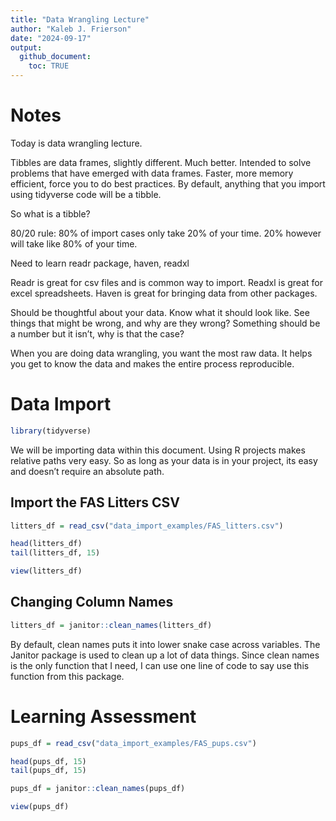 ```yaml
---
title: "Data Wrangling Lecture"
author: "Kaleb J. Frierson"
date: "2024-09-17"
output: 
  github_document: 
    toc: TRUE
---
```


# Notes

Today is data wrangling lecture. 

Tibbles are data frames, slightly different. Much better. Intended to solve problems that have emerged with data frames. Faster, more memory efficient, force you to do best practices. By default, anything that you import using tidyverse code will be a tibble. 

So what is a tibble? 

80/20 rule: 80% of import cases only take 20% of your time. 20% however will take like 80% of your time. 

Need to learn readr package, haven, readxl 

Readr is great for csv files and is common way to import. Readxl is great for excel spreadsheets. Haven is great for bringing data from other packages. 

Should be thoughtful about your data. Know what it should look like. See things that might be wrong, and why are they wrong? Something should be a number but it isn't, why is that the case? 

When you are doing data wrangling, you want the most raw data. It helps you get to know the data and makes the entire process reproducible. 

# Data Import

```r
library(tidyverse)
```

We will be importing data within this document. Using R projects makes relative paths very easy. So as long as your data is in your project, its easy and doesn't require an absolute path. 

## Import the FAS Litters CSV

```r
litters_df = read_csv("data_import_examples/FAS_litters.csv")

head(litters_df)
tail(litters_df, 15)
```

```r
view(litters_df)
```


## Changing Column Names


```r
litters_df = janitor::clean_names(litters_df)
```

By default, clean names puts it into lower snake case across variables. The Janitor package is used to clean up a lot of data things. Since clean names is the only function that I need, I can use one line of code to say use this function from this package. 


# Learning Assessment

```r
pups_df = read_csv("data_import_examples/FAS_pups.csv")
```

```r
head(pups_df, 15)
tail(pups_df, 15)
```

```r
pups_df = janitor::clean_names(pups_df)
```

```r
view(pups_df)
```






